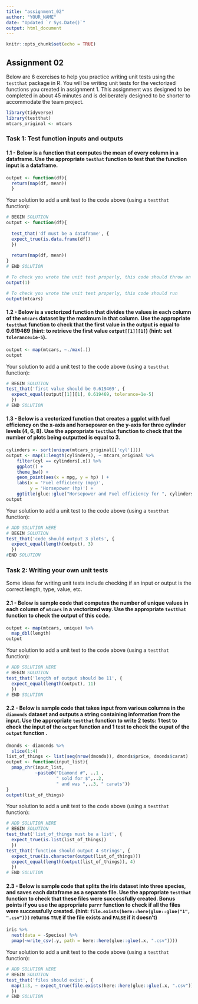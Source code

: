 ---
title: "assignment_02"
author: "YOUR_NAME"
date: "Updated `r Sys.Date()`"
output: html_document
---

```{r setup, include=FALSE}
knitr::opts_chunk$set(echo = TRUE)
```

## Assignment 02

Below are 6 exercises to help you practice writing unit tests using the `testthat` package in R. You will be writing unit tests for the vectorized functions you created in assignment 1.
This assignment was designed to be completed in about 45 minutes and is deliberately designed to be shorter to accommodate the team project.

```{r message = FALSE, warning = FALSE}
library(tidyverse)
library(testthat)
mtcars_original <- mtcars
```

### Task 1: Test function inputs and outputs

#### 1.1 - Below is a function that computes the mean of every column in a dataframe. Use the appropriate `testhat` function to test that the function input is a dataframe.

```{r prob1}
output <- function(df){
  return(map(df, mean))
  }
```

Your solution to add a unit test to the code above (using a `testthat` function):

```{r soln1}
# BEGIN SOLUTION
output <- function(df){
  
  test_that('df must be a dataframe', {
  expect_true(is.data.frame(df))
  })
  
  return(map(df, mean))
}
# END SOLUTION
```

```{r soln1 check fail, error=TRUE}
# To check you wrote the unit test properly, this code should throw an error
output(1)
```

```{r soln1 check success, error=TRUE}
# To check you wrote the unit test properly, this code should run
output(mtcars)
```

#### 1.2 - Below is a vectorized function that divides the values in each column of the `mtcars` dataset by the maximum in that column. Use the appropriate `testthat` function to check that the first value in the output is equal to 0.619469 (hint: to retrieve the first value `output[[1]][1]`) (hint: set `tolerance=1e-5`).

```{r prob2}
output <- map(mtcars, ~./max(.))
output
```

Your solution to add a unit test to the code above (using a `testthat` function):

```{r soln2}
# BEGIN SOLUTION
test_that('first value should be 0.619469', {
  expect_equal(output[[1]][1], 0.619469, tolerance=1e-5)
  })
# END SOLUTION
```

#### 1.3 - Below is a vectorized function that creates a ggplot with fuel efficiency on the x-axis and horsepower on the y-axis for three cylinder levels (4, 6, 8). Use the appropriate `testthat` function to check that the number of plots being outputted is equal to 3.

```{r prob3}
cylinders <- sort(unique(mtcars_original[['cyl']]))
output <- map(1:length(cylinders), ~ mtcars_original %>% 
    filter(cyl == cylinders[.x]) %>%
    ggplot() + 
    theme_bw() +
    geom_point(aes(x = mpg, y = hp) ) + 
    labs(x = 'Fuel efficiency (mpg)',
         y = 'Horsepower (hp)') + 
    ggtitle(glue::glue("Horsepower and Fuel efficiency for ", cylinders[.x], " cylinders")))
output
```

Your solution to add a unit test to the code above (using a `testthat` function):

```{r soln3}
# ADD SOLUTION HERE
# BEGIN SOLUTION
test_that('code should output 3 plots', {
  expect_equal(length(output), 3)
  })
#END SOLUTION
```

### Task 2: Writing your own unit tests

Some ideas for writing unit tests include checking if an input or output is the correct length, type, value, etc.

#### 2.1  - Below is sample code that computes the number of unique values in each column of `mtcars` in a vectorized way.  Use the appropriate `testthat` function to check the output of this code.

```{r prob4}
output <- map(mtcars, unique) %>% 
  map_dbl(length)
output
```

Your solution to add a unit test to the code above (using a `testthat` function):

```{r soln4}
# ADD SOLUTION HERE
# BEGIN SOLUTION
test_that('length of output should be 11', {
  expect_equal(length(output), 11)
  })
# END SOLUTION
```

#### 2.2 - Below is sample code that takes input from various columns in the `diamonds` dataset and outputs a string containing information from the input. Use the appropriate `testthat` function to write 2 tests: 1 test to check the input of the `output` function and 1 test to check the ouput of the `output` function .

```{r, prob5, echo = TRUE}
dmonds <- diamonds %>% 
  slice(1:4)
list_of_things <- list(seq(nrow(dmonds)), dmonds$price, dmonds$carat)
output <- function(input_list){
  pmap_chr(input_list,
           ~paste0("Diamond #", ..1 ,
                   " sold for $",..2,
                   " and was ",..3, " carats"))
}
output(list_of_things)
```

Your solution to add a unit test to the code above (using a `testthat` function):

```{r soln5}
# ADD SOLUTION HERE
# BEGIN SOLUTION
test_that('list_of_things must be a list', {
  expect_true(is.list(list_of_things))
  })
test_that('function should output 4 strings', {
  expect_true(is.character(output(list_of_things)))
  expect_equal(length(output(list_of_things)), 4)
  })
# END SOLUTION
```

#### 2.3 - Below is sample code that splits the iris dataset into three species, and saves each dataframe as a separate file. Use the appropriate `testthat` function to check that these files were successfully created. Bonus points if you use the appropriate `purrr` function to check if all the files were successfully created. (hint: `file.exists(here::here(glue::glue("1", ".csv")))` returns `TRUE` if the file exists and `FALSE` if it doesn't)

```{r prob6}
iris %>%
  nest(data = -Species) %>%
  pmap(~write_csv(.y, path = here::here(glue::glue(.x, ".csv"))))
```

Your solution to add a unit test to the code above (using a `testthat` function):

```{r, soln6, error=TRUE}
# ADD SOLUTION HERE
# BEGIN SOLUTION
test_that('files should exist', {
  map(1:3, ~ expect_true(file.exists(here::here(glue::glue(.x, ".csv")))))
  })
# END SOLUTION
```